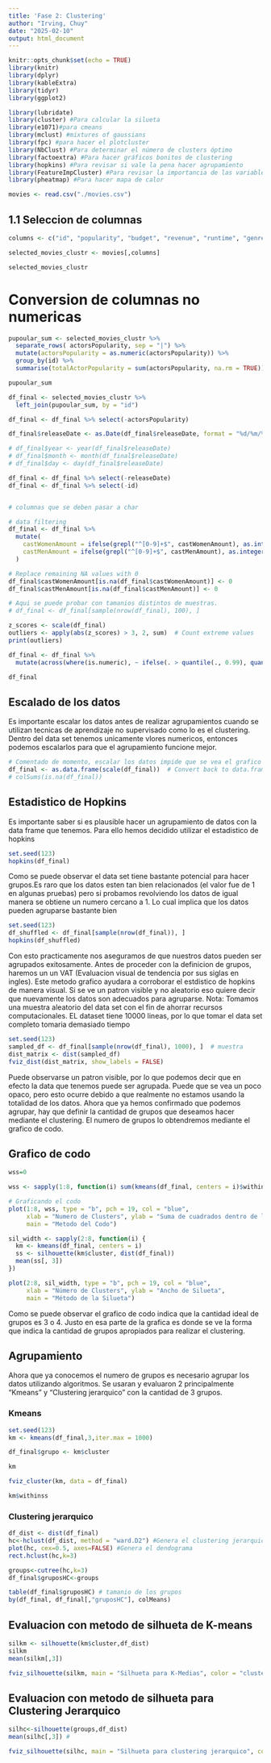 ```yaml
---
title: 'Fase 2: Clustering'
author: "Irving, Chuy"
date: "2025-02-10"
output: html_document
---
```



```r
knitr::opts_chunk$set(echo = TRUE)
library(knitr)
library(dplyr)
library(kableExtra)
library(tidyr)
library(ggplot2)

library(lubridate)
library(cluster) #Para calcular la silueta
library(e1071)#para cmeans
library(mclust) #mixtures of gaussians
library(fpc) #para hacer el plotcluster
library(NbClust) #Para determinar el número de clusters óptimo
library(factoextra) #Para hacer gráficos bonitos de clustering
library(hopkins) #Para revisar si vale la pena hacer agrupamiento
library(FeatureImpCluster) #Para revisar la importancia de las variables en los grupos.
library(pheatmap) #Para hacer mapa de calor
```

```r
movies <- read.csv("./movies.csv")

```

## 1.1 Seleccion de columnas
```r
columns <- c("id", "popularity", "budget", "revenue", "runtime", "genresAmount", "productionCountriesAmount", "releaseDate", "voteCount", "voteAvg", "actorsPopularity", "actorsAmount", "castWomenAmount", "castMenAmount")

selected_movies_clustr <- movies[,columns]

selected_movies_clustr

```

# Conversion de columnas no numericas
```r
pupoular_sum <- selected_movies_clustr %>%
  separate_rows( actorsPopularity, sep = "|") %>%
  mutate(actorsPopularity = as.numeric(actorsPopularity)) %>%
  group_by(id) %>%
  summarise(totalActorPopularity = sum(actorsPopularity, na.rm = TRUE))

pupoular_sum

df_final <- selected_movies_clustr %>%
  left_join(pupoular_sum, by = "id")

df_final <- df_final %>% select(-actorsPopularity)

df_final$releaseDate <- as.Date(df_final$releaseDate, format = "%d/%m/%Y")

# df_final$year <- year(df_final$releaseDate)
# df_final$month <- month(df_final$releaseDate)
# df_final$day <- day(df_final$releaseDate)

df_final <- df_final %>% select(-releaseDate)
df_final <- df_final %>% select(-id)


# columnas que se deben pasar a char

# data filtering
df_final <- df_final %>%
  mutate(
    castWomenAmount = ifelse(grepl("^[0-9]+$", castWomenAmount), as.integer(castWomenAmount), NA),
    castMenAmount = ifelse(grepl("^[0-9]+$", castMenAmount), as.integer(castMenAmount), NA)
  )

# Replace remaining NA values with 0
df_final$castWomenAmount[is.na(df_final$castWomenAmount)] <- 0
df_final$castMenAmount[is.na(df_final$castMenAmount)] <- 0

# Aqui se puede probar con tamanios distintos de muestras. 
# df_final <- df_final[sample(nrow(df_final), 100), ]

z_scores <- scale(df_final) 
outliers <- apply(abs(z_scores) > 3, 2, sum)  # Count extreme values
print(outliers)

df_final <- df_final %>%
  mutate(across(where(is.numeric), ~ ifelse(. > quantile(., 0.99), quantile(., 0.99), .)))

df_final

```
## Escalado de los datos
Es importante escalar los datos antes de realizar agrupamientos cuando se utilizan tecnicas de aprendizaje no supervisado como lo es el clustering. Dentro del data set tenemos unicamente vlores numericos, entonces podemos escalarlos para que el agrupamiento funcione mejor.

```r
# Comentado de momento, escalar los datos impide que se vea el grafico de codo bien
df_final <- as.data.frame(scale(df_final))  # Convert back to data.frame
# colSums(is.na(df_final))
```

## Estadistico de Hopkins 

Es importante saber si es plausible hacer un agrupamiento de datos con la data frame que tenemos. Para ello hemos decidido utilizar el estadistico de hopkins
```r
set.seed(123)
hopkins(df_final)
```
Como se puede observar el data set tiene bastante potencial para hacer grupos.Es raro que los datos esten tan bien relacionados (el valor fue de 1 en algunas pruebas) pero si probamos revolviendo los datos de igual manera se obtiene un numero cercano a 1. Lo cual implica que los datos pueden agruparse bastante bien

```r
set.seed(123)
df_shuffled <- df_final[sample(nrow(df_final)), ]
hopkins(df_shuffled)
```
Con esto practicamente nos aseguramos de que nuestros datos pueden ser agrupados exitosamente. Antes de proceder con la definicion de grupos, haremos un un VAT (Evaluacion visual de tendencia por sus siglas en ingles). Este metodo grafico ayudara a corroborar el estdistico de hopkins de manera visual. Si se ve un patron visible y no aleatorio eso quiere decir que nuevamente los datos son adecuados para agruparse. Nota: Tomamos una muestra aleatorio del data set con el fin de ahorrar recursos computacionales. EL dataset tiene 10000 lineas, por lo que tomar el data set completo tomaria demasiado tiempo

```r
set.seed(123)
sampled_df <- df_final[sample(nrow(df_final), 1000), ]  # muestra
dist_matrix <- dist(sampled_df)
fviz_dist(dist_matrix, show_labels = FALSE)
```

Puede observarse un patron visible, por lo que podemos decir que en efecto la data que tenemos puede ser agrupada. Puede que se vea un poco opaco, pero esto ocurre debido a que realmente no estamos usando la totalidad de los datos. Ahora que ya hemos confirmado que podemos agrupar, hay que definir la cantidad de grupos que deseamos hacer mediante el clustering. El numero de grupos lo obtendremos mediante el grafico de codo.

## Grafico de codo
``` r
wss=0

wss <- sapply(1:8, function(i) sum(kmeans(df_final, centers = i)$withinss))

# Graficando el codo
plot(1:8, wss, type = "b", pch = 19, col = "blue", 
     xlab = "Numero de Clusters", ylab = "Suma de cuadrados dentro de los grupos",
     main = "Metodo del Codo")

sil_width <- sapply(2:8, function(i) {
  km <- kmeans(df_final, centers = i)
  ss <- silhouette(km$cluster, dist(df_final))
  mean(ss[, 3])
})

plot(2:8, sil_width, type = "b", pch = 19, col = "blue", 
     xlab = "Número de Clusters", ylab = "Ancho de Silueta",
     main = "Método de la Silueta")
```

Como se puede observar el grafico de codo indica que la cantidad ideal de grupos es 3 o 4. Justo en esa parte de la grafica es donde se ve la forma que indica la cantidad de grupos apropiados para realizar el clustering. 

## Agrupamiento

Ahora que ya conocemos el numero de grupos es necesario agrupar los datos utilizando algoritmos. Se usaran y evaluaron 2 principalmente "Kmeans" y "Clustering jerarquico" con la cantidad de 3 grupos.


### Kmeans
```r
set.seed(123) 
km <- kmeans(df_final,3,iter.max = 1000)

df_final$grupo <- km$cluster

km

fviz_cluster(km, data = df_final)

km$withinss
```

### Clustering jerarquico
```r

df_dist <- dist(df_final)
hc<-hclust(df_dist, method = "ward.D2") #Genera el clustering jerarquico
plot(hc, cex=0.5, axes=FALSE) #Genera el dendograma
rect.hclust(hc,k=3)

```

```r
groups<-cutree(hc,k=3) 
df_final$gruposHC<-groups

table(df_final$gruposHC) # tamanio de los grupos
by(df_final, df_final[,"gruposHC"], colMeans)

```

## Evaluacion con metodo de silhueta de K-means
```r

silkm <- silhouette(km$cluster,df_dist)
silkm
mean(silkm[,3])

fviz_silhouette(silkm, main = "Silhueta para K-Medias", color = "cluster")

```

## Evaluacion con metodo de silhueta para Clustering Jerarquico
```r

silhc<-silhouette(groups,df_dist)
mean(silhc[,3]) #

fviz_silhouette(silhc, main = "Silhueta para clustering jerarquico", color = "cluster")

```

